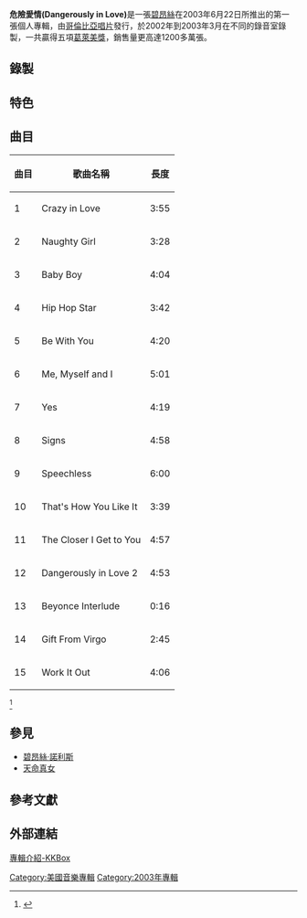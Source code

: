 {{Expand language|1=en|time=2021-09-12T06:08:47+00:00}}
'''危險愛情(Dangerously in Love)'''是一張[[碧昂絲·諾利斯|碧昂絲]]在2003年6月22日所推出的第一張個人專輯，由[[哥倫比亞唱片|哥倫比亞唱片]]發行，於2002年到2003年3月在不同的錄音室錄製，一共贏得五項[[葛萊美獎|葛萊美獎]]，銷售量更高達1200多萬張。
{{Album infobox | <!-- See Wikipedia:WikiProject_Albums -->
|  Name        = 危險愛情
|  Type        = [[專輯|專輯]]
|  Artist      = [[碧昂絲·諾利斯|碧昂絲]]
|  Cover       = <!-- 檔案不存在 Dangerously In Love Album(2003).png ，可從英文維基百科取得 -->
|  Released    = 2003年6月22日
|  Recorded    = 2002年~2003年3月
|  Genre       = [[節奏藍調|節奏藍調]]、[[靈魂樂|靈魂樂]]
|  Length      = 69:47
|  Label       = [[哥倫比亞唱片|哥倫比亞唱片]]
|  Producer    =
|  Reviews     =
|  Last album  = 
|  This album  = '''危險愛情''' <br />(2003)
|  Next album  = [[B'Day_(專輯)|B'Day]]<br />(2006)
}}

==錄製==
==特色==
==曲目==
{| class="wikitable" border="1"
|-
! 曲目
! 歌曲名稱
! 長度
|-
| 1
| Crazy in Love
| 3:55
|-
| 2
| Naughty Girl
| 3:28
|-
| 3
| Baby Boy
| 4:04
|-
| 4
| Hip Hop Star
| 3:42
|-
| 5
| Be With You
| 4:20
|-
| 6
| Me, Myself and I
| 5:01
|-
| 7
| Yes
| 4:19
|-
| 8
| Signs
| 4:58
|-
| 9
| Speechless
| 6:00
|-
| 10
| That's How You Like It
| 3:39
|-
| 11
| The Closer I Get to You
| 4:57
|-
| 12
| Dangerously in Love 2
| 4:53
|-
| 13
| Beyonce Interlude
| 0:16
|-
| 14
| Gift From Virgo
| 2:45
|-
| 15
| Work It Out
| 4:06
|}
<ref>{{Cite web |url=http://tw.kkbox.com/album/DarMCTsl0KnW7o30FBi0008l-index.html#album-description |title=存档副本 |access-date=2010-03-01 |archive-url=https://web.archive.org/web/20100323144122/http://tw.kkbox.com/album/DarMCTsl0KnW7o30FBi0008l-index.html#album-description |archive-date=2010-03-23 |dead-url=yes }}</ref>

==參見==
* [[碧昂絲·諾利斯|碧昂絲·諾利斯]]
* [[天命真女|天命真女]]

==參考文獻==
<references/>
==外部連結==
[https://web.archive.org/web/20100323144122/http://tw.kkbox.com/album/DarMCTsl0KnW7o30FBi0008l-index.html#album-description 專輯介紹-KKBox]

[[Category:美國音樂專輯|Category:美國音樂專輯]]
[[Category:2003年專輯|Category:2003年專輯]]